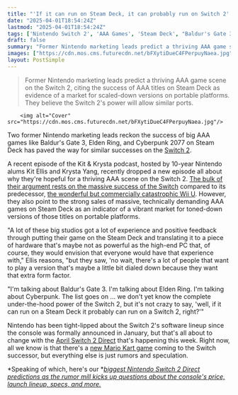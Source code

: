 ```yaml
---
title: "'If it can run on Steam Deck, it can probably run on Switch 2': Ex Nintendo marketing leads say Baldur's Gate 3 and Elden Ring prove there's a market for big AAA games on Switch 2"
date: "2025-04-01T18:54:24Z"
lastmod: "2025-04-01T18:54:24Z"
tags: ['Nintendo Switch 2', 'AAA Games', 'Steam Deck', "Baldur's Gate 3", 'Elden Ring', 'Cyberpunk 2077', 'Portable Gaming', 'Console Gaming']
draft: false
summary: "Former Nintendo marketing leads predict a thriving AAA game scene on the Switch 2, citing the success of  AAA titles on Steam Deck as evidence of a market for scaled-down versions on portable platforms.  They believe the Switch 2's power will allow similar ports."
images: ["https://cdn.mos.cms.futurecdn.net/bFXytiDueC4FPerpuyNaea.jpg"]
layout: PostSimple
---
```

> Former Nintendo marketing leads predict a thriving AAA game scene on the Switch 2, citing the success of  AAA titles on Steam Deck as evidence of a market for scaled-down versions on portable platforms.  They believe the Switch 2's power will allow similar ports.


        <img alt="Cover" src="https://cdn.mos.cms.futurecdn.net/bFXytiDueC4FPerpuyNaea.jpg"/>
        
Two former Nintendo marketing leads reckon the success of big AAA games like Baldur's Gate 3, Elden Ring, and Cyberpunk 2077 on Steam Deck has paved the way for similar successes on the [Switch 2](https://www.gamesradar.com/nintendo-switch-2-guide/).

A recent episode of the Kit & Krysta podcast, hosted by 10-year Nintendo alums Kit Ellis and Krysta Yang, recently dropped a new episode all about why they're hopeful for a thriving AAA scene on the Switch 2. [The bulk of their argument rests on the massive success of the Switch](https://www.gamesradar.com/platforms/nintendo-switch-2/former-nintendo-marketing-leads-say-the-wii-u-flopped-so-bad-that-getting-third-party-support-on-switch-was-really-hard-but-the-switch-2-marks-a-new-era-theres-no-more-proving-yourself/) compared to its predecessor, [the wonderful but commercially catastrophic Wii U](https://www.gamesradar.com/platforms/nintendo-switch-2/if-nintendo-wants-switch-2-to-beat-switch-1-all-it-needs-to-do-is-stop-pretending-the-wii-u-wasnt-its-best-console-and-bring-back-its-most-defining-feature/#comment-jump). However, they also point to the strong sales of massive, technically demanding AAA games on Steam Deck as an indicator of a vibrant market for toned-down versions of those titles on portable platforms.

"A lot of these big studios got a lot of experience and positive feedback through putting their game on the Steam Deck and translating it to a piece of hardware that's maybe not as powerful as the high-end PC that, of course, they would envision that everyone would have that experience with," Ellis reasons, "but they saw, 'no wait, there's a lot of people that want to play a version that's maybe a little bit dialed down because they want that extra form factor.

"I'm talking about Baldur's Gate 3. I'm talking about Elden Ring. I'm talking about Cyberpunk. The list goes on ... we don't yet know the complete under-the-hood power of the Switch 2, but it's not crazy to say, 'well, if it can run on a Steam Deck it probably can run on a Switch 2, right?'"

Nintendo has been tight-lipped about the Switch 2's software lineup since the console was formally announced in January, but that's all about to change with the [April Switch 2 Direct](https://www.gamesradar.com/games/nintendo-direct-switch-2-april-2025-guide/) that's happening this week. Right now, all we know is that there's a [new Mario Kart game](https://www.gamesradar.com/mario-kart-9-guide/) coming to the Switch successor, but everything else is just rumors and speculation.

*Speaking of which, here's our *[<em>biggest Nintendo Switch 2 Direct predictions as the rumor mill kicks up questions about the console's price, launch lineup, specs, and more.</em>](https://www.gamesradar.com/games/nintendo-switch-2-direct-predictions-games-hardware-april-2025/)
        